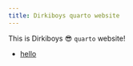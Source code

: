 ```yaml
---
title: Dirkiboys quarto website
---
```


This is Dirkiboys 😎 `quarto` website!

- [hello](hello.qmd)